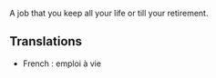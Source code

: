 A job that you keep all your life or till your retirement.

==Translations==

*French : emploi à vie